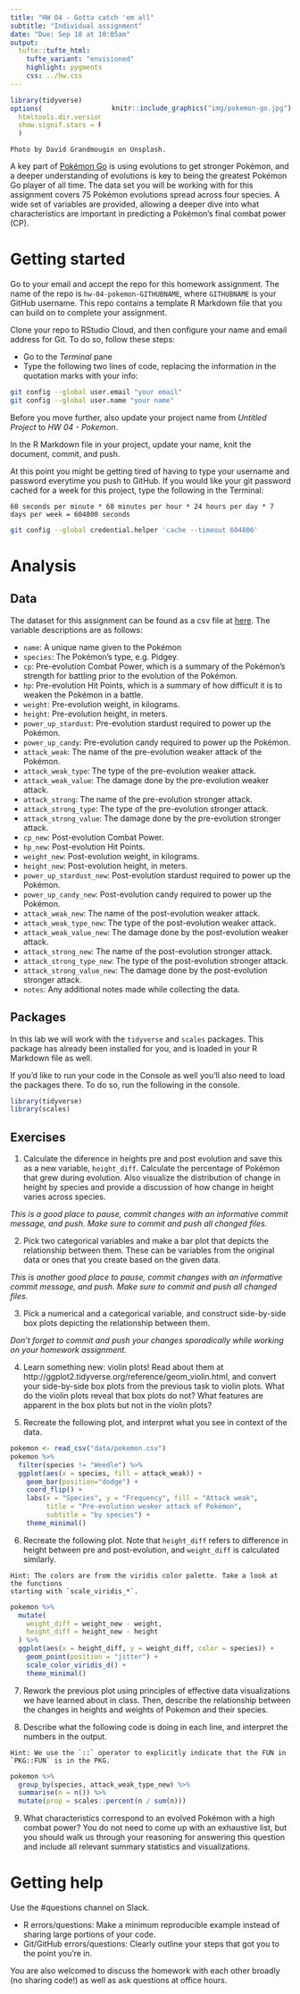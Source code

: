 ```yaml
---
title: "HW 04 - Gotta catch 'em all"
subtitle: "Individual assignment"
date: "Due: Sep 18 at 10:05am"
output: 
  tufte::tufte_html:
    tufte_variant: "envisioned"
    highlight: pygments
    css: ../hw.css
---
```


<div style= "float:right;position: relative; margin-left: 20px">
```r
knitr::include_graphics("img/pokemon-go.jpg")
```
</div>

```r
library(tidyverse)
options(
  htmltools.dir.version = FALSE, # for blogdown
  show.signif.stars = FALSE     # for regression output
  )
```



```marginfigure
Photo by David Grandmougin on Unsplash.
```

A key part of [Pokémon Go](http://www.Pokémongo.com/) is using evolutions to 
get stronger Pokémon, and a deeper understanding of evolutions is key to being 
the greatest Pokémon Go player of all time. The data set you will be working 
with for this assignment covers 75 Pokémon evolutions spread across four 
species. A wide set of variables are provided, allowing a deeper dive into what 
characteristics are important in predicting a Pokémon's final combat power (CP).

# Getting started

Go to your email and accept the repo for this homework assignment. The name of 
the repo is `hw-04-pokemon-GITHUBNAME`, where `GITHUBNAME` is your GitHub
username. This repo contains a template R Markdown file that you can build on 
to complete your assignment.  

Clone your repo to RStudio Cloud, and then configure your name and email address 
for Git. To do so, follow these steps:

- Go to the *Terminal* pane
- Type the following two lines of code, replacing the information in the quotation marks with your info:

```bash
git config --global user.email "your email"
git config --global user.name "your name"
```

Before you move further, also update your project name from *Untitled Project* to
*HW 04 - Pokemon*.

In the R Markdown file in your project, update your name, knit the document, 
commit, and push. 

At this point you might be getting tired of having to type your username and 
password everytime you push to GitHub. If you would like your git password 
cached for a week for this project, type the following in the Terminal:

```marginfigure
60 seconds per minute * 60 minutes per hour * 24 hours per day * 7 days per week = 604800 seconds
```

```bash
git config --global credential.helper 'cache --timeout 604800'
```

# Analysis

## Data

The dataset for this assignment can be found as a csv file at [here](https://www.openintro.org/stat/data/?data=pokemon). The variable 
descriptions are as follows:

- `name`: A unique name given to the Pokémon
- `species`: The Pokémon's type, e.g. Pidgey.
- `cp`: Pre-evolution Combat Power, which is a summary of the Pokémon's strength 
for battling prior to the evolution of the Pokémon.
- `hp`: Pre-evolution Hit Points, which is a summary of how difficult it is to 
weaken the Pokémon in a battle.
- `weight`: Pre-evolution weight, in kilograms.
- `height`: Pre-evolution height, in meters.
- `power_up_stardust`: Pre-evolution stardust required to power up the Pokémon.
- `power_up_candy`: Pre-evolution candy required to power up the Pokémon.
- `attack_weak`: The name of the pre-evolution weaker attack of the Pokémon.
- `attack_weak_type`: The type of the pre-evolution weaker attack.
- `attack_weak_value`: The damage done by the pre-evolution weaker attack.
- `attack_strong`: The name of the pre-evolution stronger attack.
- `attack_strong_type`: The type of the pre-evolution stronger attack.
- `attack_strong_value`: The damage done by the pre-evolution stronger attack.
- `cp_new`: Post-evolution Combat Power.
- `hp_new`: Post-evolution Hit Points.
- `weight_new`: Post-evolution weight, in kilograms.
- `height_new`: Post-evolution height, in meters.
- `power_up_stardust_new`: Post-evolution stardust required to power up the 
Pokémon.
- `power_up_candy_new`: Post-evolution candy required to power up the Pokémon.
- `attack_weak_new`: The name of the post-evolution weaker attack.
- `attack_weak_type_new`: The type of the post-evolution weaker attack.
- `attack_weak_value_new`: The damage done by the post-evolution weaker attack.
- `attack_strong_new`: The name of the post-evolution stronger attack.
- `attack_strong_type_new`: The type of the post-evolution stronger attack.
- `attack_strong_value_new`: The damage done by the post-evolution stronger 
attack.
- `notes`: Any additional notes made while collecting the data.

## Packages

In this lab we will work with the `tidyverse` and `scales` packages. This package 
has already been installed for you, and is loaded in your R Markdown file as well.

If you'd like to run your code in the Console as well you'll also need to 
load the packages there. To do so, run the following in the console. 

```r
library(tidyverse) 
library(scales) 
```

## Exercises

1. Calculate the diference in heights pre and post evolution and save this as a 
new variable, `height_diff`. Calculate the percentage of Pokémon that grew 
during evolution. Also visualize the distribution of change in height by 
species and provide a discussion of how change in height varies across species.

*This is a good place to pause, commit changes with an informative commit message, and push. Make sure to commit and push all changed files.*

2. Pick two categorical variables and make a bar plot that depicts the 
relationship between them. These can be variables from the original data or 
ones that you create based on the given data.

*This is another good place to pause, commit changes with an informative commit message, and push. Make sure to commit and push all changed files.*

3. Pick a numerical and a categorical variable, and construct side-by-side box 
plots depicting the relationship between them.

*Don't forget to commit and push your changes sporadically while working on your homework assignment.*

4. Learn something new: violin plots! Read about them at http://ggplot2.tidyverse.org/reference/geom_violin.html, 
and convert your side-by-side box plots from the previous task to violin plots. 
What do the violin plots reveal that box plots do not? What features are 
apparent in the box plots but not in the violin plots?

5. Recreate the following plot, and interpret what you see in context of the data.

```r
pokemon <- read_csv("data/pokemon.csv")
pokemon %>% 
  filter(species != "Weedle") %>%
  ggplot(aes(x = species, fill = attack_weak)) + 
    geom_bar(position="dodge") + 
    coord_flip() +
    labs(x = "Species", y = "Frequency", fill = "Attack weak",
         title = "Pre-evolution weaker attack of Pokémon",
         subtitle = "by species") +
    theme_minimal()
```

6. Recreate the following plot. Note that `height_diff` refers to difference in 
height between pre and post-evolution, and `weight_diff` is calculated similarly.

```marginfigure
Hint: The colors are from the viridis color palette. Take a look at the functions 
starting with `scale_viridis_*`.
```

```r
pokemon %>%
  mutate(
    weight_diff = weight_new - weight,
    height_diff = height_new - height
  ) %>%
  ggplot(aes(x = height_diff, y = weight_diff, color = species)) +
    geom_point(position = "jitter") +
    scale_color_viridis_d() +
    theme_minimal()
```

7. Rework the previous plot using principles of effective data visualizations 
we have learned about in class. Then, describe the relationship between the 
changes in heights and weights of Pokemon and their species.

8. Describe what the following code is doing in each line, and interpret 
the numbers in the output.

```marginfigure
Hint: We use the `::` operator to explicitly indicate that the FUN in 
`PKG::FUN` is in the PKG.
```

```r
pokemon %>%
  group_by(species, attack_weak_type_new) %>%
  summarise(n = n()) %>%
  mutate(prop = scales::percent(n / sum(n)))
```


9. What characteristics correspond to an evolved Pokémon with a high combat 
power? You do not need to come up with an exhaustive list, but you should walk 
us through your reasoning for answering this question and include all relevant 
summary statistics and visualizations.

# Getting help

Use the #questions channel on Slack.

- R errors/questions: Make a minimum reproducible example instead of sharing 
large portions of your code.
- Git/GitHub errors/questions: Clearly outline your steps that got you to the 
point you're in.

You are also welcomed to discuss the homework with each other broadly 
(no sharing code!) as well as ask questions at office hours.
